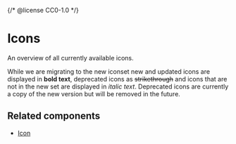 {/* @license CC0-1.0 */}


<Meta title="Brand/Assets/Icons" />

<StatusBadge reason="The set of available icons will change." />

# Icons

An overview of all currently available icons.

While we are migrating to the new iconset new and updated icons are displayed in **bold
text**, deprecated icons as ~~strikethrough~~ and icons that are not in the new set are displayed in _italic text_.
Deprecated icons are currently a copy of the new version but will be removed in the future.

<AmsterdamIconGallery />

## Related components

- [Icon](/docs/components-media-icon--docs)
